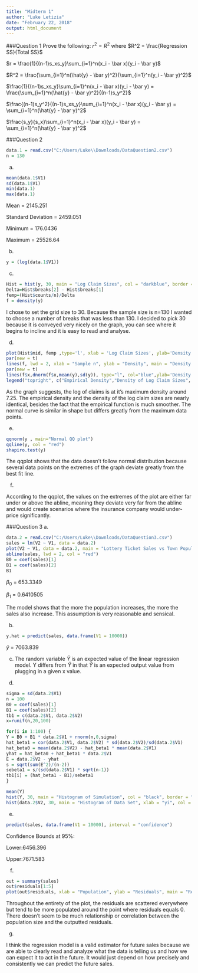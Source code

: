```yaml
---
title: "Midterm 1"
author: "Luke Letizia"
date: "February 22, 2018"
output: html_document
---
```


###Question 1
Prove the following:
$r^2 = R^2$ where $R^2 = \frac{Regression SS}{Total SS}$

$r = \frac{1}{(n-1)s_xs_y}\sum_{i=1}^n(x_i - \bar x)(y_i - \bar y)$

$R^2 = \frac{\sum_{i=1}^n(\hat{y} - \bar y)^2}{\sum_{i=1}^n(y_i - \bar y)^2}$

$\frac{1}{(n-1)s_xs_y}\sum_{i=1}^n(x_i - \bar x)(y_i - \bar y) = \frac{\sum_{i=1}^n(\hat{y} - \bar y)^2}{(n-1)s_y^2}$

$\frac{(n-1)s_y^2}{(n-1)s_xs_y}\sum_{i=1}^n(x_i - \bar x)(y_i - \bar y) = \sum_{i=1}^n(\hat{y} - \bar y)^2$

$\frac{s_y}{s_x}\sum_{i=1}^n(x_i - \bar x)(y_i - \bar y) = \sum_{i=1}^n(\hat{y} - \bar y)^2$


###Question 2
```r
data.1 = read.csv("C:/Users/Luke\\Downloads/DataQuestion2.csv")
n = 130
```

a.
```r
mean(data.1$V1)
sd(data.1$V1)
min(data.1)
max(data.1)
```
Mean = 2145.251

Standard Deviation = 2459.051

Minimum = 176.0436

Maximum = 25526.64

b.
```r
y = (log(data.1$V1))
```

c.
```r
Hist = hist(y, 30, main = "Log Claim Sizes", col = "darkblue", border = "black")
Delta=Hist$breaks[2] - Hist$breaks[1]
femp=(Hist$counts/n)/Delta
f = density(y)
```

I chose to set the grid size to 30. Because the sample size is n=130 I wanted to choose a number of breaks that was less than 130. I decided to pick 30 because it is conveyed very nicely on the graph, you can see where it begins to incline and it is easy to read and analyse.

d.
```r
plot(Hist$mid, femp ,type='l', xlab = 'Log Claim Sizes', ylab='Density', main='Density', col = "black")
par(new = t)
lines(f, lwd = 2, xlab = "Sample n", ylab = "Density", main = "Density of Log Claim Sizes", col = "red")
par(new = t)
lines(f$x,dnorm(f$x,mean(y),sd(y)), type="l", col="blue",ylab='Density', xlab='Log Claim Sizes')
legend("topright", c("Empirical Density","Density of Log Claim Sizes", "Normal"), lty=c(1,1,1), col=c("black", "red", "blue"))
```

As the graph suggests, the log of claims is at it's maximum density around 7.25. The empirical density and the density of the log claim sizes are nearly identical, besides the fact that the empirical function is much smoother. The normal curve is similar in shape but differs greatly from the maximum data points.

e.
```r
qqnorm(y , main="Normal QQ plot")
qqline(y, col = "red")
shapiro.test(y)
```

The qqplot shows that the data doesn't follow normal distribution because several data points on the extremes of the graph deviate greatly from the best fit line.


f.

According to the qqplot, the values on the extremes of the plot are either far under or above the abline, meaning they deviate very far from the abline and would create scenarios where the insurance company would under-price significantly.


###Question 3
a.
```r
data.2 = read.csv("C:/Users/Luke\\Downloads/DataQuestion3.csv")
sales = lm(V2 ~ V1, data = data.2)
plot(V2 ~ V1, data = data.2, main = "Lottery Ticket Sales vs Town Population", xlab = "Population", ylab = "Sales")
abline(sales, lwd = 2, col = "red")
B0 = coef(sales)[1]
B1 = coef(sales)[2]
B1
```

$\beta_0$ = 653.3349

$\beta_1$ = 0.6410505

The model shows that the more the population increases, the more the sales also increase. This assumption is very reasonable and sensical.

b.
```r
y.hat = predict(sales, data.frame(V1 = 10000))
```


$\hat{y}$ = 7063.839

c.
The random variable $\hat{Y}$ is an expected value of the linear regression model. Y differs from $\hat{Y}$ in that $\hat{Y}$ is an expected output value from plugging in a given x value.

d.
```r
sigma = sd(data.2$V1)
n = 100
B0 = coef(sales)[1]
B1 = coef(sales)[2]
tb1 = c(data.2$V1, data.2$V2)
x=runif(n,20,100)

for(i in 1:100) {
Y = B0 + B1 * data.2$V1 + rnorm(n,0,sigma)
hat_beta1 = cor(data.2$V1, data.2$V2) * sd(data.2$V2)/sd(data.2$V1)
hat_beta0 = mean(data.2$V2) - hat_beta1 * mean(data.2$V1)
yhat = hat_beta0 + hat_beta1 * data.2$V1
E = data.2$V2 - yhat
s = sqrt(sum(E^2)/(n-2))
sebeta1 = s/(sd(data.2$V1) * sqrt(n-1))
tb1[i] = (hat_beta1 - B1)/sebeta1
}

mean(Y)
hist(Y, 30, main = "Histogram of Simulation", col = "black", border = "white")
hist(data.2$V2, 30, main = "Histogram of Data Set", xlab = "yi", col = "grey")
```


e.
```r
predict(sales, data.frame(V1 = 10000), interval = "confidence")
```
Confidence Bounds at 95%: 

Lower:6456.396

Upper:7671.583


f.
```r
out = summary(sales)
out$residuals[1:5]
plot(out$residuals, xlab = "Population", ylab = "Residuals", main = "Residuals Effected by Popoulation")
```

Throughout the entirety of the plot, the residuals are scattered everywhere but tend to be more populated around the point where residuals equals 0. There doesn't seem to be much relationship or correlation between the population size and the outputted residuals.


g.

I think the regression model is a valid estimator for future sales because we are able to clearly read and analyze what the data is telling us and how we can expect it to act in the future. It would just depend on how precisely and consistently we can predict the future sales.